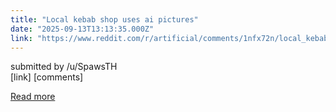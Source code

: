 ```yaml
---
title: "Local kebab shop uses ai pictures"
date: "2025-09-13T13:13:35.000Z"
link: "https://www.reddit.com/r/artificial/comments/1nfx72n/local_kebab_shop_uses_ai_pictures/"
---
```


submitted by    /u/SpawsTH  
 [link]   [comments]

[Read more](https://www.reddit.com/r/artificial/comments/1nfx72n/local_kebab_shop_uses_ai_pictures/)
